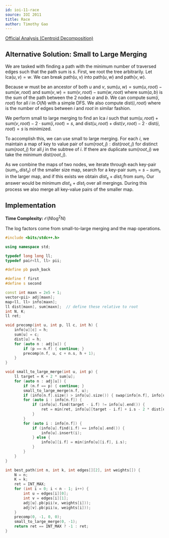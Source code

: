 ```yaml
---
id: ioi-11-race
source: IOI 2011
title: Race
author: Timothy Gao
---
```


[Official Analysis (Centroid Decomposition)](https://ioinformatics.org/page/ioi-2011/37)

## Alternative Solution: Small to Large Merging

We are tasked with finding a path with the minimum number of traversed edges such that the path sum is $s$.
First, we root the tree arbitrarily.
Let $\text {lca}(u, v) = w$.
We can break $\text {path}(u, v)$ into $\text {path}(u, w)$ and $\text {path}(v, w)$.

Because $w$ must be an ancestor of both $u$ and $v$, $\text {sum}(u, w) = \text {sum}(u, root) - \text {sum}(w, root)$ and $\text {sum}(v, w) = \text {sum}(v, root) - \text {sum}(w, root)$ where $\text {sum}(a, b)$ is the sum of the path between the 2 nodes $a$ and $b$. We can compute $\text {sum}(i, root)$ for all $i$ in $O(N)$ with a simple DFS. We also compute $\text {dist}(i, root)$ where is the number of edges between $i$ and $root$ in similar fashion.

We perform small to large merging to find an $\text {lca}$ $i$ such that $\text {sum}(u, root) + \text {sum} (v, root) - 2 \cdot \text {sum}(i, root) = s$, and $\text {dist}(u, root) + \text {dist}(v, root) - 2 \cdot \text {dist}(i, root) = s$ is minimized.

To accomplish this, we can use small to large merging. For each $i$, we maintain a map of key to value pair of $\text {sum}(root, j) : \text {dist}(root, j)$ for  distinct $\text {sum}(root, j)$ for all $j$ in the subtree of $i$. If there are duplicate $\text {sum}(root, j)$ we take the minimum $\text {dist}(root, j)$.

As we combine the maps of two nodes, we iterate through each key-pair $(sum_s, dist_s)$ of the smaller size map, search for a key-pair $sum_l = s - sum_s$ in the larger map, and if this exists we obtain $dist_s + dist_l$ from $sum_l$. Our answer would be minimum $dist_s + dist_l$ over all mergings. During this process we also merge all key-value pairs of the smaller map.


## Implementation

**Time Complexity:** $\mathcal{O}(N\log^2N)$

The log factors come from small-to-large merging and the map operations.

```cpp
#include <bits/stdc++.h>

using namespace std;

typedef long long ll;
typedef pair<ll, ll> pii;

#define pb push_back

#define f first
#define s second

const int maxn = 2e5 + 1;
vector<pii> adj[maxn];
map<ll, ll> info[maxn];
ll dist[maxn], sum[maxn];  // define these relative to root
int N, K;
ll ret;

void precomp(int u, int p, ll c, int h) {
	info[u][c] = h;
	sum[u] = c;
	dist[u] = h;
	for (auto n : adj[u]) {
		if (p == n.f) { continue; }
		precomp(n.f, u, c + n.s, h + 1);
	}
}

void small_to_large_merge(int u, int p) {
	ll target = K + 2 * sum[u];
	for (auto n : adj[u]) {
		if (n.f == p) { continue; }
		small_to_large_merge(n.f, u);
		if (info[n.f].size() > info[u].size()) { swap(info[n.f], info[u]); }
		for (auto i : info[n.f]) {
			if (info[u].find(target - i.f) != info[u].end()) {
				ret = min(ret, info[u][target - i.f] + i.s - 2 * dist[u]);
			}
		}
		for (auto i : info[n.f]) {
			if (info[u].find(i.f) == info[u].end()) {
				info[u].insert(i);
			} else {
				info[u][i.f] = min(info[u][i.f], i.s);
			}
		}
	}
}

int best_path(int n, int k, int edges[][2], int weights[]) {
	N = n;
	K = k;
	ret = INT_MAX;
	for (int i = 0; i < n - 1; i++) {
		int u = edges[i][0];
		int v = edges[i][1];
		adj[u].pb(pii(v, weights[i]));
		adj[v].pb(pii(u, weights[i]));
	}
	precomp(0, -1, 0, 0);
	small_to_large_merge(0, -1);
	return ret == INT_MAX ? -1 : ret;
}
```
